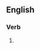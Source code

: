 ==English==

===Verb===
{{head|en|verb form}}

# {{present participle of|auspicate|lang=en|nocat=1}}